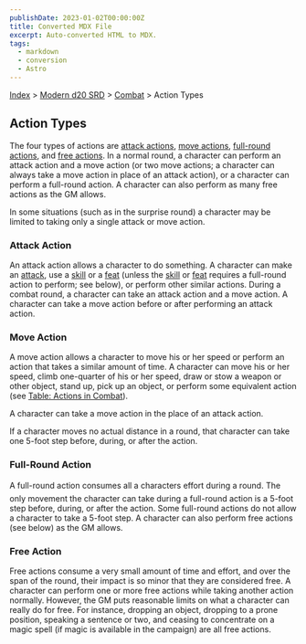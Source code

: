 ```yaml
---
publishDate: 2023-01-02T00:00:00Z
title: Converted MDX File
excerpt: Auto-converted HTML to MDX.
tags:
  - markdown
  - conversion
  - Astro
---
```






[Index](-index) > [Modern d20 SRD](modern-d20-srd-index) > [Combat](modern-d20-srd-combat-index) > Action Types




## Action Types


The four types of actions are [attack
  actions](modern-d20-srd-combat-action-types-php#attack-action-index), [move actions](modern-d20-srd-combat-action-types-php#move-action-index), [full-round
  actions](modern-d20-srd-combat-action-types-php#full-round-action-index), and [free actions](modern-d20-srd-combat-action-types-php#free-action-index). In a normal round, a character can perform an attack action and a move action (or two move actions; a character can always take a move action in place of an attack action), or a character can perform a full-round action. A character can also perform as many free actions as the GM allows.


In some situations (such as in the surprise round) a character may be limited to taking only a single attack or move action.


### Attack Action


An attack action allows a character to do something. A character can make an [attack](modern-d20-srd-combat-attack-roll), use a [skill](modern-d20-srd-skills-index) or a [feat](modern-d20-srd-feats-index) (unless the [skill](modern-d20-srd-skills-index) or [feat](modern-d20-srd-feats-index) requires a full-round action to perform; see below), or perform other similar actions. During a combat round, a character can take an attack action and a move action. A character can take a move action before or after performing an attack action.


### Move Action


A move action allows a character to move his or her speed or perform an action that takes a similar amount of time. A character can move his or her speed, climb one-quarter of his or her speed, draw or stow a weapon or other object, stand up, pick up an object, or perform some equivalent action (see [Table:
  Actions in Combat](modern-d20-srd-combat-actions-in-combat)).


A character can take a move action in the place of an attack action.


If a character moves no actual distance in a round, that character can take one 5-foot step before, during, or after the action.


### Full-Round Action


A full-round action consumes all a characters effort during a round. The only movement the character can take during a full-round action is a 5-foot step before, during, or after the action. Some full-round actions do not allow a character to take a 5-foot step. A character can also per­form free actions (see below) as the GM allows.


### Free Action


Free actions consume a very small amount of time and effort, and over the span of the round, their impact is so minor that they are considered free. A character can perform one or more free actions while taking another action normally. However, the GM puts reasonable limits on what a character can really do for free. For instance, dropping an object, dropping to a prone position, speaking a sentence or two, and ceasing to concentrate on a magic spell (if magic is available in the campaign) are all free actions.



